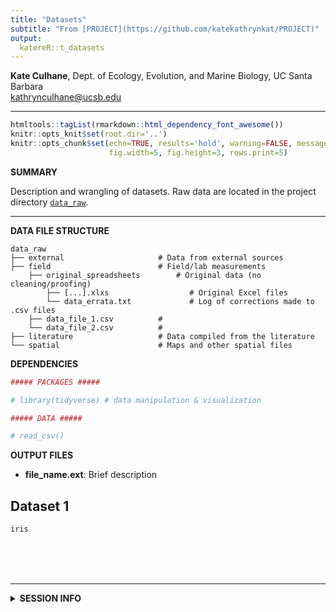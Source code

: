 ```yaml
---
title: "Datasets"
subtitle: "From [PROJECT](https://github.com/katekathrynkat/PROJECT)"
output:
  katereR::t_datasets
---
```


**Kate Culhane**, Dept. of Ecology, Evolution, and Marine Biology, UC Santa Barbara  
[kathrynculhane@ucsb.edu](kathrynculhane@ucsb.edu)
[<i class="fa fa-github"></i>](https://github.com/katekathrynkat/)
[<i class="fa fa-twitter"></i>](https://twitter.com/katekathrynkat/)

***

```r
htmltools::tagList(rmarkdown::html_dependency_font_awesome())
knitr::opts_knit$set(root.dir='..')
knitr::opts_chunk$set(echo=TRUE, results='hold', warning=FALSE, message=FALSE,
                      fig.width=5, fig.height=3, rows.print=5)
```

<div class = "summary">

**SUMMARY**

Description and wrangling of datasets. Raw data are located in the project directory [`data_raw`](https://github.com/katekathrynkat/PROJECT/tree/master/data_raw/).

</div>

***

**DATA FILE STRUCTURE**

    data_raw
    ├── external                     # Data from external sources
    ├── field                        # Field/lab measurements
        ├── original_spreadsheets        # Original data (no cleaning/proofing)
            ├── [...].xlxs                  # Original Excel files
            └── data_errata.txt             # Log of corrections made to .csv files
        ├── data_file_1.csv          # 
        └── data_file_2.csv          # 
    ├── literature                   # Data compiled from the literature
    └── spatial                      # Maps and other spatial files

        
**DEPENDENCIES**

```r

##### PACKAGES #####

# library(tidyverse) # data manipulation & visualization

##### DATA #####

# read_csv()

```

**OUTPUT FILES**

- **file_name.ext**: Brief description

## Dataset 1

<div style='width:300px'>
```r

iris

```
</div>

<br>
<br>
<br>

***

<details><summary>**SESSION INFO**</summary>
```r
devtools::session_info()
```
</details>
